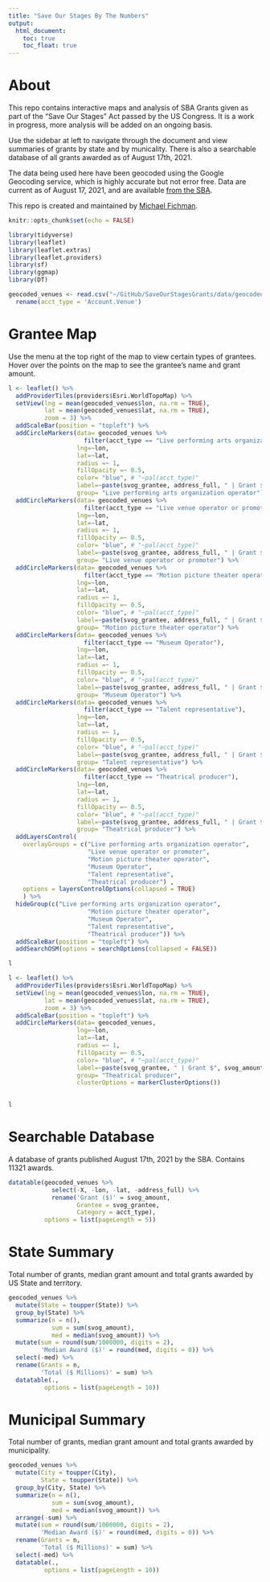 ```yaml
---
title: "Save Our Stages By The Numbers"
output:
  html_document:
    toc: true
    toc_float: true
---
```


# About

This repo contains interactive maps and analysis of SBA Grants given as part of the "Save Our Stages" Act passed by the US Congress. It is a work in progress, more analysis will be added on an ongoing basis.

Use the sidebar at left to navigate through the document and view summaries of grants by state and by municality. There is also a searchable database of all grants awarded as of August 17th, 2021.

The data being used here have been geocoded using the Google Geocoding service, which is highly accurate but not error free. Data are current as of August 17, 2021, and are available [from the SBA](https://data.sba.gov/dataset/svog/resource/33270c2a-f1c5-4dcb-bc98-aedcaec19ef3).

This repo is created and maintained by [Michael Fichman](http://michael-fichman.com).

```r
knitr::opts_chunk$set(echo = FALSE)

library(tidyverse)
library(leaflet)
library(leaflet.extras)
library(leaflet.providers)
library(sf)
library(ggmap)
library(DT)

geocoded_venues <- read.csv("~/GitHub/SaveOurStagesGrants/data/geocoded_venues.csv") %>%
  rename(acct_type = 'Account.Venue')
```

# Grantee Map

Use the menu at the top right of the map to view certain types of grantees. Hover over the points on the map to see the grantee's name and grant amount.

```r
l <- leaflet() %>% 
  addProviderTiles(providers$Esri.WorldTopoMap) %>%
  setView(lng = mean(geocoded_venues$lon, na.rm = TRUE),
          lat = mean(geocoded_venues$lat, na.rm = TRUE),
          zoom = 3) %>%
  addScaleBar(position = "topleft") %>%
  addCircleMarkers(data= geocoded_venues %>%
                     filter(acct_type == "Live performing arts organization operator"),
                   lng=~lon, 
                   lat=~lat,
                   radius =~ 1, 
                   fillOpacity =~ 0.5,
                   color= "blue", # "~pal(acct_type)"
                   label=~paste(svog_grantee, address_full, " | Grant $", svog_amount),
                   group= "Live performing arts organization operator") %>%
  addCircleMarkers(data= geocoded_venues %>%
                     filter(acct_type == "Live venue operator or promoter"),
                   lng=~lon, 
                   lat=~lat,
                   radius =~ 1, 
                   fillOpacity =~ 0.5,
                   color= "blue", # "~pal(acct_type)"
                   label=~paste(svog_grantee, address_full, " | Grant $", svog_amount),
                   group= "Live venue operator or promoter") %>%
  addCircleMarkers(data= geocoded_venues %>%
                     filter(acct_type == "Motion picture theater operator"),
                   lng=~lon, 
                   lat=~lat,
                   radius =~ 1, 
                   fillOpacity =~ 0.5,
                   color= "blue", # "~pal(acct_type)"
                   label=~paste(svog_grantee, address_full, " | Grant $", svog_amount),
                   group= "Motion picture theater operator") %>%
  addCircleMarkers(data= geocoded_venues %>%
                     filter(acct_type == "Museum Operator"),
                   lng=~lon, 
                   lat=~lat,
                   radius =~ 1, 
                   fillOpacity =~ 0.5,
                   color= "blue", # "~pal(acct_type)"
                   label=~paste(svog_grantee, address_full, " | Grant $", svog_amount),
                   group= "Museum Operator") %>%
  addCircleMarkers(data= geocoded_venues %>%
                     filter(acct_type == "Talent representative"),
                   lng=~lon, 
                   lat=~lat,
                   radius =~ 1, 
                   fillOpacity =~ 0.5,
                   color= "blue", # "~pal(acct_type)"
                   label=~paste(svog_grantee, address_full, " | Grant $", svog_amount),
                   group= "Talent representative") %>%
  addCircleMarkers(data= geocoded_venues %>%
                     filter(acct_type == "Theatrical producer"),
                   lng=~lon, 
                   lat=~lat,
                   radius =~ 1, 
                   fillOpacity =~ 0.5,
                   color= "blue", # "~pal(acct_type)"
                   label=~paste(svog_grantee, address_full, " | Grant $", svog_amount),
                   group= "Theatrical producer") %>%
  addLayersControl(
    overlayGroups = c("Live performing arts organization operator", 
                      "Live venue operator or promoter",
                      "Motion picture theater operator",
                      "Museum Operator",
                      "Talent representative",
                      "Theatrical producer") ,
    options = layersControlOptions(collapsed = TRUE)
    ) %>%
  hideGroup(c("Live performing arts organization operator", 
                      "Motion picture theater operator",
                      "Museum Operator",
                      "Talent representative",
                      "Theatrical producer")) %>%
  addScaleBar(position = "topleft") %>%
  addSearchOSM(options = searchOptions(collapsed = FALSE))

l
```

```r
l <- leaflet() %>% 
  addProviderTiles(providers$Esri.WorldTopoMap) %>%
  setView(lng = mean(geocoded_venues$lon, na.rm = TRUE),
          lat = mean(geocoded_venues$lat, na.rm = TRUE),
          zoom = 3) %>%
  addScaleBar(position = "topleft") %>%
  addCircleMarkers(data= geocoded_venues,
                   lng=~lon, 
                   lat=~lat,
                   radius =~ 1, 
                   fillOpacity =~ 0.5,
                   color= "blue", # "~pal(acct_type)"
                   label=~paste(svog_grantee, " | Grant $", svog_amount),
                   group= "Theatrical producer",
                   clusterOptions = markerClusterOptions())
  

l
```

# Searchable Database

A database of grants published August 17th, 2021 by the SBA. Contains 11321 awards.

```r
datatable(geocoded_venues %>%
            select(-X, -lon, -lat, -address_full) %>%
            rename('Grant ($)' = svog_amount,
                   Grantee = svog_grantee,
                   Category = acct_type), 
          options = list(pageLength = 5))
```

# State Summary

Total number of grants, median grant amount and total grants awarded by US State and territory.

```r
geocoded_venues %>%
  mutate(State = toupper(State)) %>%
  group_by(State) %>%
  summarize(n = n(),
            sum = sum(svog_amount),
            med = median(svog_amount)) %>%
  mutate(sum = round(sum/1000000, digits = 2),
         'Median Award ($)' = round(med, digits = 0)) %>%
  select(-med) %>%
  rename(Grants = n,
         'Total ($ Millions)' = sum) %>%
  datatable(., 
          options = list(pageLength = 10))
```

# Municipal Summary

Total number of grants, median grant amount and total grants awarded by municipality.

```r
geocoded_venues %>%
  mutate(City = toupper(City),
         State = toupper(State)) %>%
  group_by(City, State) %>%
  summarize(n = n(),
            sum = sum(svog_amount),
            med = median(svog_amount)) %>%
  arrange(-sum) %>%
  mutate(sum = round(sum/1000000, digits = 2),
         'Median Award ($)' = round(med, digits = 0)) %>%
  rename(Grants = n,
         'Total ($ Millions)' = sum) %>%
  select(-med) %>%
  datatable(., 
          options = list(pageLength = 10))
```